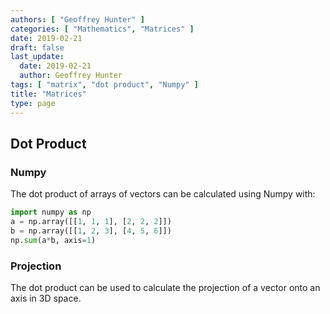 ```yaml
---
authors: [ "Geoffrey Hunter" ]
categories: [ "Mathematics", "Matrices" ]
date: 2019-02-21
draft: false
last_update:
  date: 2019-02-21
  author: Geoffrey Hunter
tags: [ "matrix", "dot product", "Numpy" ]
title: "Matrices"
type: page
---
```


<WarningIsNotes />

<h2>Dot Product</h2>

<h3>Numpy</h3>

<p>The dot product of arrays of vectors can be calculated using Numpy with:</p>

```python
import numpy as np
a = np.array([[1, 1, 1], [2, 2, 2]])
b = np.array([[1, 2, 3], [4, 5, 6]])
np.sum(a*b, axis=1)
```

<h3>Projection</h3>

<p>The dot product can be used to calculate the projection of a vector onto an axis in 3D space.</p>
